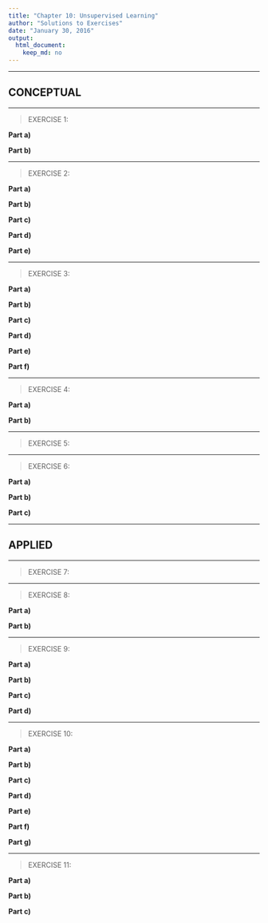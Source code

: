```yaml
---
title: "Chapter 10: Unsupervised Learning"
author: "Solutions to Exercises"
date: "January 30, 2016"
output: 
  html_document: 
    keep_md: no
---
```


***
## CONCEPTUAL
***

<a id="ex01"></a>

>EXERCISE 1:

__Part a)__


__Part b)__



***

<a id="ex02"></a>

>EXERCISE 2:

__Part a)__


__Part b)__


__Part c)__


__Part d)__


__Part e)__



***

<a id="ex03"></a>

>EXERCISE 3:

__Part a)__


__Part b)__


__Part c)__


__Part d)__


__Part e)__


__Part f)__



***

<a id="ex04"></a>

>EXERCISE 4:

__Part a)__


__Part b)__



***

<a id="ex05"></a>

>EXERCISE 5:



***

<a id="ex06"></a>

>EXERCISE 6:

__Part a)__


__Part b)__


__Part c)__



***
## APPLIED
***

<a id="ex07"></a>

>EXERCISE 7:



***

<a id="ex08"></a>

>EXERCISE 8:

__Part a)__


__Part b)__



***

<a id="ex09"></a>

>EXERCISE 9:

__Part a)__


__Part b)__


__Part c)__


__Part d)__



***

<a id="ex10"></a>

>EXERCISE 10:

__Part a)__


__Part b)__


__Part c)__


__Part d)__


__Part e)__


__Part f)__


__Part g)__



***

<a id="ex11"></a>

>EXERCISE 11:

__Part a)__


__Part b)__


__Part c)__

